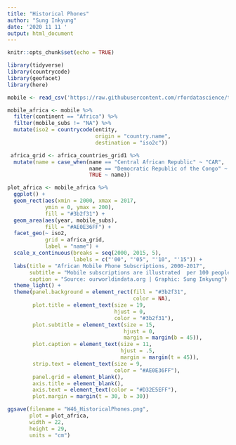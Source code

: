 ```yaml
---
title: "Historical Phones"
author: "Sung Inkyung"
date: '2020 11 11 '
output: html_document
---
```


```r
knitr::opts_chunk$set(echo = TRUE)
```

```r
library(tidyverse)
library(countrycode)
library(geofacet)
library(here)
```


```r
mobile <- read_csv('https://raw.githubusercontent.com/rfordatascience/tidytuesday/master/data/2020/2020-11-10/mobile.csv')

```


```r
mobile_africa <- mobile %>% 
  filter(continent == "Africa") %>% 
  filter(mobile_subs != "NA") %>%
  mutate(iso2 = countrycode(entity, 
                            origin = "country.name",
                            destination = "iso2c"))

 africa_grid <- africa_countries_grid1 %>% 
  mutate(name = case_when(name == "Central African Republic" ~ "CAR",
                          name == "Democratic Republic of the Congo" ~ "DRC",
                          TRUE ~ name))
```


```r
plot_africa <- mobile_africa %>% 
  ggplot() +
  geom_rect(aes(xmin = 2000, xmax = 2017,
            ymin = 0, ymax = 200),
            fill = "#3b2f31") +
  geom_area(aes(year, mobile_subs),
            fill = "#AE0E36FF") +
  facet_geo(~ iso2, 
            grid = africa_grid,
            label = "name") +
  scale_x_continuous(breaks = seq(2000, 2015, 5),
                     labels = c("'00", "'05", "'10", "'15")) +
  labs(title = "African Mobile Phone Subscriptions, 2000-2017",
       subtitle = "Mobile subscriptions are illustrated  per 100 people across countries in Africa\nAn abreviation of Central African Republic is CAR\nDRC is for Democratic Republic of the Congo",
       caption = "Source: ourworldindata.org | Graphic: Sung Inkyung") +
  theme_light() +
  theme(panel.background = element_rect(fill = "#3b2f31",
                                        color = NA),
        plot.title = element_text(size = 19,
                                  hjust = 0,
                                  color = "#3b2f31"),
        plot.subtitle = element_text(size = 15,
                                     hjust = 0,
                                     margin = margin(b = 45)),
        plot.caption = element_text(size = 11,
                                    hjust = .5,
                                    margin = margin(t = 45)),
        strip.text = element_text(size = 9,
                                  color = "#AE0E36FF"),
        panel.grid = element_blank(),
        axis.title = element_blank(),
        axis.text = element_text(color = "#D32E5EFF"),
        plot.margin = margin(t = 30, b = 30)) 

ggsave(filename = "W46_HistoricalPhones.png", 
       plot = plot_africa, 
       width = 22, 
       height = 29,
       units = "cm")
  
```

